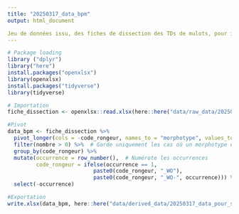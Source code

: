 ```yaml
---
title: "20250317_data_bpm"
output: html_document

Jeu de données issu, des fiches de dissection des TDs de mulots, pour identification dans BPM
---
```


```r
# Package loading 
library ("dplyr")
library("here")
install.packages("openxlsx")
library(openxlsx)
install.packages("tidyverse")
library(tidyverse)
```

```r
# Importation 
fiche_dissection <- openxlsx::read.xlsx(here::here("data/raw_data/20250317_fiche_dissection.xlsx"),sep="\t", sheet = "tableau")
```

```r
#Pivot
data_bpm <- fiche_dissection %>%
  pivot_longer(cols = -code_rongeur, names_to = "morphotype", values_to = "nombre") %>%
  filter(nombre > 0) %>%  # Garde uniquement les cas où un morphotype est présent
  group_by(code_rongeur) %>%  
  mutate(occurrence = row_number(),  # Numérote les occurrences
         code_rongeur = ifelse(occurrence == 1, 
                           paste0(code_rongeur, "_WO"), 
                           paste0(code_rongeur, "_WO-", occurrence))) %>%
  select(-occurrence)
```

```r
#Exportation
write.xlsx(data_bpm, here::here("data/derived_data/20250317_data_pour_suivi_bpm.xlsx"))
```
